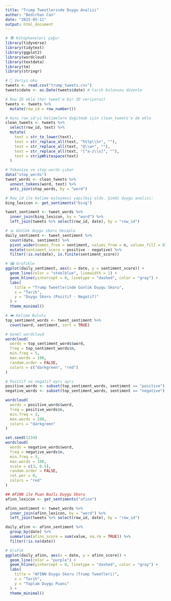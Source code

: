 ```yaml
---
title: "Trump Tweetlerinde Duygu Analizi"
author: "Bedirhan Can"
date: "2025-05-11"
output: html_document
---
```


```r
# 📚 Kütüphaneleri çağır
library(tidyverse)
library(tidytext)
library(ggplot2)
library(wordcloud)
library(textdata)
library(tm)
library(stringr)

# 📁 Veriyi oku
tweets <- read.csv("trump_tweets.csv")
tweets$date <- as.Date(tweets$date) # tarih kolonunu düzenle

# Row ID ekle (her tweet'e bir ID veriyoruz)
tweets <- tweets %>%
  mutate(row_id = row_number())

# Aynı row_id'yi kelimelere dağıtmak için clean_tweets'e de ekle
clean_tweets <- tweets %>%
  select(row_id, text) %>%
  mutate(
    text = str_to_lower(text),
    text = str_replace_all(text, "http\\S+", ""),
    text = str_replace_all(text, "@\\w+", ""),
    text = str_replace_all(text, "[^a-z\\s]", ""),
    text = stripWhitespace(text)
  )

# Tokenize ve stop words çıkar
data("stop_words")
tweet_words <- clean_tweets %>%
  unnest_tokens(word, text) %>%
  anti_join(stop_words, by = "word")

# Row_id ile kelime eşleşmesi yapılmış oldu. Şimdi duygu analizi:
bing_lexicon <- get_sentiments("bing")

tweet_sentiment <- tweet_words %>%
  inner_join(bing_lexicon, by = "word") %>%
  left_join(tweets %>% select(row_id, date), by = "row_id")

# 📊 Günlük duygu skoru hesapla
daily_sentiment <- tweet_sentiment %>%
  count(date, sentiment) %>%
  pivot_wider(names_from = sentiment, values_from = n, values_fill = 0) %>%
  mutate(sentiment_score = positive - negative) %>%
  filter(!is.na(date), is.finite(sentiment_score))

# 🖼 Grafikle
ggplot(daily_sentiment, aes(x = date, y = sentiment_score)) +
  geom_line(color = "steelblue", linewidth = 1) +
  geom_hline(yintercept = 0, linetype = "dashed", color = "gray") +
  labs(
    title = "Trump Tweetlerinde Günlük Duygu Skoru",
    x = "Tarih",
    y = "Duygu Skoru (Pozitif - Negatif)"
  ) +
  theme_minimal()

# ☁️ Kelime Bulutu
top_sentiment_words <- tweet_sentiment %>%
  count(word, sentiment, sort = TRUE)

# Genel wordcloud
wordcloud(
  words = top_sentiment_words$word,
  freq = top_sentiment_words$n,
  min.freq = 5,
  max.words = 100,
  random.order = FALSE,
  colors = c("darkgreen", "red")
)

# Pozitif ve negatif ayrı ayrı
positive_words <- subset(top_sentiment_words, sentiment == "positive")
negative_words <- subset(top_sentiment_words, sentiment == "negative")

wordcloud(
  words = positive_words$word,
  freq = positive_words$n,
  min.freq = 3,
  max.words = 100,
  colors = "darkgreen"
)

set.seed(1234)
wordcloud(
  words = negative_words$word,
  freq = negative_words$n,
  min.freq = 3,
  max.words = 100,
  scale = c(3, 0.5),
  random.order = FALSE,
  rot.per = 0,
  colors = "red"
)

## AFINN ile Puan Bazlı Duygu Skoru
afinn_lexicon <- get_sentiments("afinn")

afinn_sentiment <- tweet_words %>%
  inner_join(afinn_lexicon, by = "word") %>%
  left_join(tweets %>% select(row_id, date), by = "row_id")

daily_afinn <- afinn_sentiment %>%
  group_by(date) %>%
  summarise(afinn_score = sum(value, na.rm = TRUE)) %>%
  filter(!is.na(date))

# Grafik
ggplot(daily_afinn, aes(x = date, y = afinn_score)) +
  geom_line(color = "purple") +
  geom_hline(yintercept = 0, linetype = "dashed", color = "gray") +
  labs(
    title = "AFINN Duygu Skoru (Trump Tweetleri)",
    x = "Tarih",
    y = "Toplam Duygu Puanı"
  ) +
  theme_minimal()
```

